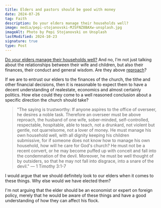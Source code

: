 ```yaml
---
title: Elders and pastors should be good with money
date: 2024-07-26
tag: Faith
description: Do your elders manage their households well?
image: media/pepi-stojanovski-MJSFNZ8BAXw-unsplash.jpg
imageAlt: Photo by Pepi Stojanovski on Unsplash
lastModified: 2024-10-23
signature: true
type: Post
---
```


[Do your elders manage their households well?](https://x.com/PerfInjust/status/1814819350768914771) And no, I'm not just talking about the relationships between their wife and children, but also their finances, their conduct and general wisdom. Are they above [reproach](https://www.merriam-webster.com/dictionary/reproach)?

If we are to entrust our elders to the finances of the church, the tithe and other financial decisions, then it is reasonable to expect them to have a decent understanding of realestate, economics and almost certainly politics. How else could they come to a well reasoned conclusion about a specific direction the church should take?

> "The saying is trustworthy: If anyone aspires to the office of overseer, he desires a noble task. Therefore an overseer must be above reproach, the husband of one wife, sober-minded, self-controlled, respectable, hospitable, able to teach, not a drunkard, not violent but gentle, not quarrelsome, not a lover of money. He must manage his own household well, with all dignity keeping his children submissive, for if someone does not know how to manage his own household, how will he care for God's church? He must not be a recent convert, or he may become puffed up with conceit and fall into the condemnation of the devil. Moreover, he must be well thought of by outsiders, so that he may not fall into disgrace, into a snare of the devil." — 1 Timothy 3:1-7

I would argue that we should definitely look to our elders when it comes to these things. Why else would we have elected them?

I'm not arguing that the elder should be an economist or expert on foreign policy, merely that he would be aware of these things and have a good understanding of how they can affect his flock.
